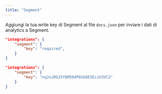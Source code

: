 ```yaml
---
title: "Segment"
---
```


Aggiungi la tua write key di Segment al file `docs.json` per inviare i dati di analytics a Segment.

<CodeGroup>

```json Opzioni di analytics in docs.json
"integrations": {
    "segment": {
        "key": "required",
    }
}
```

```json Esempio
"integrations": {
    "segment": {
        "key": "nqJxiRG15Y6M594P8Sb8ESEciU3VC2"
    }
}
```

</CodeGroup>